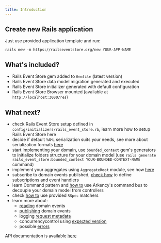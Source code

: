 ```yaml
---
title: Introduction
---
```




## Create new Rails application

Just use provided application template and run:

```
rails new -m https://railseventstore.org/new YOUR-APP-NAME
```

## What's included?

- Rails Event Store gem added to `Gemfile` (latest version)
- Rails Event Store data model migration generated and executed
- Rails Event Store initializer generated with default configuration
- Rails Event Store Browser mounted (available at `http://localhost:3000/res`)

## What next?

- check Rails Event Store setup defined in `config/initializers/rails_event_store.rb`, learn more how to setup Rails Event Store <Link to="./install">here</Link>
- decide if default `YAML` serialization suits your needs, see more about serialization formats [here](../advanced-topics/event-serialization-formats)
- start implementing your domain, use `bounded_context` gem's generators to initialize folders structure for your domain model (use `rails generate rails_event_store:bounded_context YOUR-BOUNDED-CONTEXT-NAME` command)
- implement your aggregates using `AggregateRoot` module, see how [here](../core-concepts/event-sourcing)
- subscribe to domain events published, [check how](../core-concepts/subscribe) to define subscriptions and event handlers
- learn Command pattern and [how to](../advanced-topics/command-bus) use Arkency's command bus to decouple your domain model from controllers
- check [how to](../core-concepts/rspec) use provided `RSpec` matchers
- learn more about:
  - [reading](../core-concepts/read) domain events
  - [publishing](../core-concepts/publish) domain events
  - logging [request metadata](../core-concepts/request-metadata)
  - concurrencycontrol using [expected version](../core-concepts/expected-version)
  - possible [errors](../core-concepts/client-errors)

API documentation is available [here](./api)
